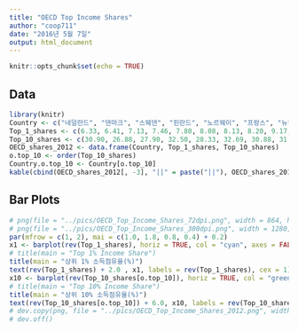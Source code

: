 ```yaml
---
title: "OECD Top Income Shares"
author: "coop711"
date: "2016년 5월 7일"
output: html_document
---
```


```r
knitr::opts_chunk$set(echo = TRUE)
```

## Data

```r
library(knitr)
Country <- c("네덜란드", "덴마크", "스웨덴", "핀란드", "노르웨이", "프랑스", "뉴질랜드", "스페인", "호주", "이탈리아", "일본", "포르투갈", "아일랜드", "스위스", "독일", "캐나다", "한국", "영국", "미국")
Top_1_shares <- c(6.33, 6.41, 7.13, 7.46, 7.80, 8.08, 8.13, 8.20, 9.17, 9.38, 9.51, 9.77, 10.50, 10.54, 10.88, 12.22, 12.23, 12.93, 19.34)
Top_10_shares <- c(30.90, 26.88, 27.90, 32.50, 28.33, 32.69, 30.88, 31.64, 30.98, 33.87, 40.50, 38.25, 36.13, 33.15, 34.71, 40.12, 44.87, 39.15, 48.16)
OECD_shares_2012 <- data.frame(Country, Top_1_shares, Top_10_shares)
o.top_10 <- order(Top_10_shares)
Country.o.top_10 <- Country[o.top_10]
kable(cbind(OECD_shares_2012[, -3], "||" = paste("||"), OECD_shares_2012[o.top_10, -2]), align = c("c", "r", "c", "c", "r"))
```

## Bar Plots

```r
# png(file = "../pics/OECD_Top_Income_Shares_72dpi.png", width = 864, height = 648)
# png(file = "../pics/OECD_Top_Income_Shares_300dpi.png", width = 1280, height = 960)
par(mfrow = c(1, 2), mai = c(1.0, 1.8, 0.8, 0.4) + 0.2)
x1 <- barplot(rev(Top_1_shares), horiz = TRUE, col = "cyan", axes = FALSE, names.arg = rev(Country), xlim = c(0, 25), space = 0.5, las = 1)
# title(main = "Top 1% Income Share")
title(main = "상위 1% 소득점유율(%)")
text(rev(Top_1_shares) + 2.0 , x1, labels = rev(Top_1_shares), cex = 1)
x10 <- barplot(rev(Top_10_shares[o.top_10]), horiz = TRUE, col = "greenyellow", axes = FALSE, names.arg = rev(Country.o.top_10), xlim = c(0, 60), space = 0.5, las = 1)
# title(main = "Top 10% Income Share")
title(main = "상위 10% 소득점유율(%)")
text(rev(Top_10_shares[o.top_10]) + 6.0, x10, labels = rev(Top_10_shares[o.top_10]), cex = 1)
# dev.copy(png, file = "../pics/OECD_Top_Income_Shares_2012.png", width = 960, height = 720)
# dev.off()
```

